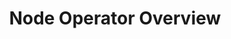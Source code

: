 ---
title: Node Operator Overview
description: Overview for validators and node operators of SKALE Network
---